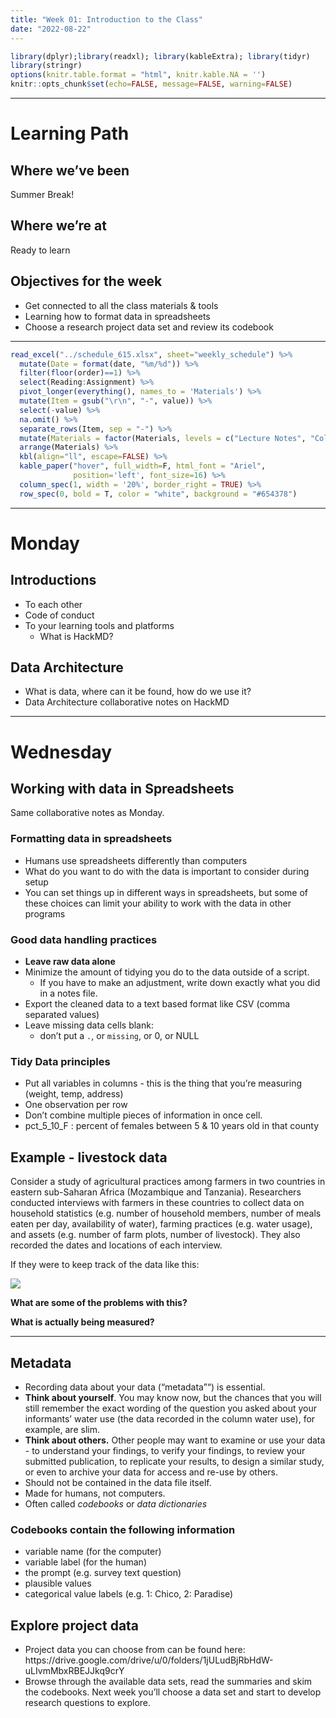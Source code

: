 ```yaml
---
title: "Week 01: Introduction to the Class"
date: "2022-08-22"
---
```



```r
library(dplyr);library(readxl); library(kableExtra); library(tidyr)
library(stringr)
options(knitr.table.format = "html", knitr.kable.NA = '') 
knitr::opts_chunk$set(echo=FALSE, message=FALSE, warning=FALSE) 
```


----

# Learning Path

## Where we've been
Summer Break! 

## Where we're at
Ready to learn


## Objectives for the week

* Get connected to all the class materials & tools
* Learning how to format data in spreadsheets
* Choose a research project data set and review its codebook

---

```r
read_excel("../schedule_615.xlsx", sheet="weekly_schedule") %>% 
  mutate(Date = format(date, "%m/%d")) %>% 
  filter(floor(order)==1) %>%
  select(Reading:Assignment) %>% 
  pivot_longer(everything(), names_to = 'Materials') %>%
  mutate(Item = gsub("\r\n", "-", value)) %>% 
  select(-value) %>%
  na.omit() %>%
  separate_rows(Item, sep = "-") %>% 
  mutate(Materials = factor(Materials, levels = c("Lecture Notes", "Collaborative Notes", "Reading", "Video", "Assignment"))) %>% 
  arrange(Materials) %>% 
  kbl(align="ll", escape=FALSE) %>%
  kable_paper("hover", full_width=F, html_font = "Ariel",
              position='left', font_size=16) %>% 
  column_spec(1, width = '20%', border_right = TRUE) %>% 
  row_spec(0, bold = T, color = "white", background = "#654378")
```


----

# Monday

## Introductions

* To each other
* Code of conduct
* To your learning tools and platforms
    - What is HackMD?

## Data Architecture

* What is data, where can it be found, how do we use it? 
* Data Architecture collaborative notes on HackMD

----

# Wednesday 

## Working with data in Spreadsheets
Same collaborative notes as Monday. 


### Formatting data in spreadsheets 

* Humans use spreadsheets differently than computers
* What do you want to do with the data is important to consider during setup
* You can set things up in different ways in spreadsheets, but some of these choices can limit your ability to work with the data in other programs 


### Good data handling practices

* **Leave raw data alone**
* Minimize the amount of tidying you do to the data outside of a script. 
    - If you have to make an adjustment, write down exactly what you did in a notes file. 
* Export the cleaned data to a text based format like CSV (comma separated values)
* Leave missing data cells blank:
    *  don't put a `.`, or `missing`, or 0, or NULL

### Tidy Data principles

* Put all variables in columns - this is the thing that you're measuring (weight, temp, address)
* One observation per row
* Don't combine multiple pieces of information in once cell. 
* pct_5_10_F : percent of females between 5 & 10 years old in that county



## Example - livestock data

Consider a study of agricultural practices among farmers in two countries in eastern sub-Saharan Africa (Mozambique and Tanzania). Researchers conducted interviews with farmers in these countries to collect data on household statistics (e.g. number of household members, number of meals eaten per day, availability of water), farming practices (e.g. water usage), and assets (e.g. number of farm plots, number of livestock). They also recorded the dates and locations of each interview.

If they were to keep track of the data like this:

![](https://datacarpentry.org/spreadsheets-socialsci/fig/multiple-info.png)


**What are some of the problems with this?**


**What is actually being measured?**


<!---
**What would this data look like in a _tidy_ data format?**

![](https://datacarpentry.org/spreadsheets-socialsci/fig/single-info.png)

--->

----

## Metadata 

* Recording data about your data ("metadata"") is essential. 
* **Think about yourself**. You may know now, but the chances that you will still remember the exact wording of the question you asked about your informants’ water use (the data recorded in the column water use), for example, are slim.
* **Think about others.** Other people may want to examine or use your data - to understand your findings, to verify your findings, to review your submitted publication, to replicate your results, to design a similar study, or even to archive your data for access and re-use by others.   
* Should not be contained in the data file itself. 
* Made for humans, not computers. 
* Often called _codebooks_ or _data dictionaries_ 


### Codebooks contain the following information

* variable name (for the computer)
* variable label (for the human)
* the prompt (e.g. survey text question)
* plausible values
* categorical value labels (e.g. 1: Chico, 2: Paradise)
    
    
[^dc]: Lesson adapted from https://datacarpentry.org/spreadsheets-socialsci/01-format-data/index.html 



## Explore project data

* Project data you can choose from can be found here: https://drive.google.com/drive/u/0/folders/1jULudBjRbHdW-uLIvmMbxRBEJJkq9crY 
* Browse through the available data sets, read the summaries and skim the codebooks. Next week you'll choose a data set and start to develop research questions to explore. 
